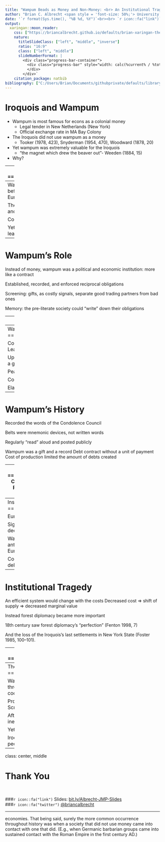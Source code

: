 ```yaml
---
title: "Wampum Beads as Money and Non-Money: <br> An Institutional Tragedy<br><br>"
author: "Brian C. Albrecht <span style = 'font-size: 50%;'> University of Minnesota</span> <br> <br> Andrew T. Young  <span style = 'font-size: 50%;'> Texas Tech University</span><br><br>"
date: '`r format(Sys.time(), "%B %d, %Y")`<br><br> `r icon::fa("link")` Paper [bit.ly/bca-wampum](https://bit.ly/bca-wampum) <br>`r icon::fa("link")` Slides [bit.ly/bca-AIER2019](https://bit.ly/bca-AIER2019) <br> `r icon::fa("twitter")` [briancalbrecht](https://twitter.com/briancalbrecht)'
output:
  xaringan::moon_reader:
    css: ["https://briancalbrecht.github.io/defaults/brian-xaringan-themer.css"]
    nature:
      titleSlideClass: ["left", "middle", "inverse"]
      ratio: "16:9"
      class: ["left", "middle"]
      slideNumberFormat: |
        <div class="progress-bar-container">
          <div class="progress-bar" style="width: calc(%current% / %total% * 100%);">
          </div>
        </div>`
    citation_package: natbib
bibliography: ["C:/Users/Brian/Documents/githubprivate/defaults/library.bib"]
---
```

Iroquois and Wampum
====================================

- Wampum is most famous for econs as a colonial money
    - Legal tender in New Netherlands (New York)
    - Official exchange rate in MA Bay Colony

- The Iroquois did not use wampum as a money
    - Tooker (1978, 423), Snyderman (1954, 470), Woodward (1878, 20)

- Yet wampum was extremely valuable for the Iroquois
    - “the magnet which drew the beaver out”- Weeden (1884, 15)

- Why?

---
Two Main Points
====================================

## Monetary Economics
- Wampum provides a unique case study in the theory and historical development of monies




# Institutional Economics
- Wampum shows how rigid institutions that fail to adapt go from beneficial to hamful

---
Wampum was effective for the Iroquois League before and immediately after the arrival of European colonists

The exchange of wampum promoted reciprocity and enforced credible commitment

Colonists degraded the credible commitment

Yet the Iroquois increased their use on wampum, leading to further exploitation by the colonists




---
Wampum's Role
====================================


Instead of money, wampum was a political and economic institution: more like a contract

Established, recorded, and enforced reciprocal obligations

Screening: gifts, as costly signals, separate good trading partners from bad ones

Memory: the pre-literate society could “write” down their obligations

---
class: center, middle

<iframe width="1400" height="670" src="https://www.youtube.com/embed/S6dLNz8NZ8A?start=16" frameborder="0" allow="accelerometer; autoplay; encrypted-media; gyroscope; picture-in-picture" allowfullscreen></iframe>


---
Wampum's History
=====================================

Condolence Council, a predecessor to the Iroquois League

Upon the death of a chief, wampum was given as a gift

Peace offering quelled political turmoil

Costly signal: 7 days of work per 6 foot belt

Elaborate ceremony


---
Wampum's History
=====================================

Recorded the words of the Condolence Council

Belts were mnemonic devices, not written words

Regularly “read” aloud and posted publicly 

Wampum was a gift and a record
Debt contract without a unit of payment
Cost of production limited the amount of debts created



---
Wampum's History
=====================================
Condolence Council initiated The Great Peace
Peace among the Five Nations for over three hundred years

“Wampum, the chief instrument of the Council, became the vehicle necessary for all important political transactions” - Snyderman (1954, 479)

Upon arrival of Europeans, wampum was used in all international negotiations	
Forest diplomacy
Europeans needed to learn the rituals



---
Institutional Shock
===================================

European arrival brought European tools

Signal becomes less costly
Production costs decreased by factor of ten

Wampum production skyrockets
Some early anthropologists thought wampum only came after European contact

Colonists would promise more than they could deliver
Goods, protection, land

---
Institutional Tragedy
===================================

An efficient system would change with the costs
Decreased cost => shift of supply => decreased marginal value 

Instead forest diplomacy became more important

18th century saw forest diplomacy’s “perfection” (Fenton 1998, 7)
 
And the loss of the Iroquois’s last settlements in New York State (Foster 1985, 100–101). 

---
Institutional Elites
==================================

Middlemen or cultural brokers benefited from forest diplomacy

Their “intermediate position, one step removed from final responsibility in decision making, occasionally allows brokers to promise more than they can deliver” 
	-Richter (1988, 41).

Cultural brokers could “slant speeches in ways advantageous to himself”- Jennings (1984, 63).



---
The Wampum Legacy
==================================

Wampum was an effective institution for over three hundred years for promoting cooperation

Promoted cooperation through two roles:
Screening
Memory

After colonial expansion, wampum became ineffective

Yet, the Iroquois continued to rely on wampum 

Iroquois kept wampum because certain people still benefitted 


---

class: center, middle

# Thank You

<br>

<!-- ###`r icon::fa("link")` Paper: [bit.ly/Albrecht-JMP](https://bit.ly/Albrecht-JMP) <br> -->
###`r icon::fa("link")` Slides: [bit.ly/Albrecht-JMP-Slides](https://bit.ly/Albrecht-JMP-Slides) <br>
###`r icon::fa("twitter")` [@briancalbrecht](https://twitter.com/briancalbrecht)

---

economies. That being said, surely the more common
occurrence throughout history was when a society that did not use money came into contact with
one that did. (E.g., when Germanic barbarian groups came into sustained contact with the Roman
Empire in the first century AD.)
